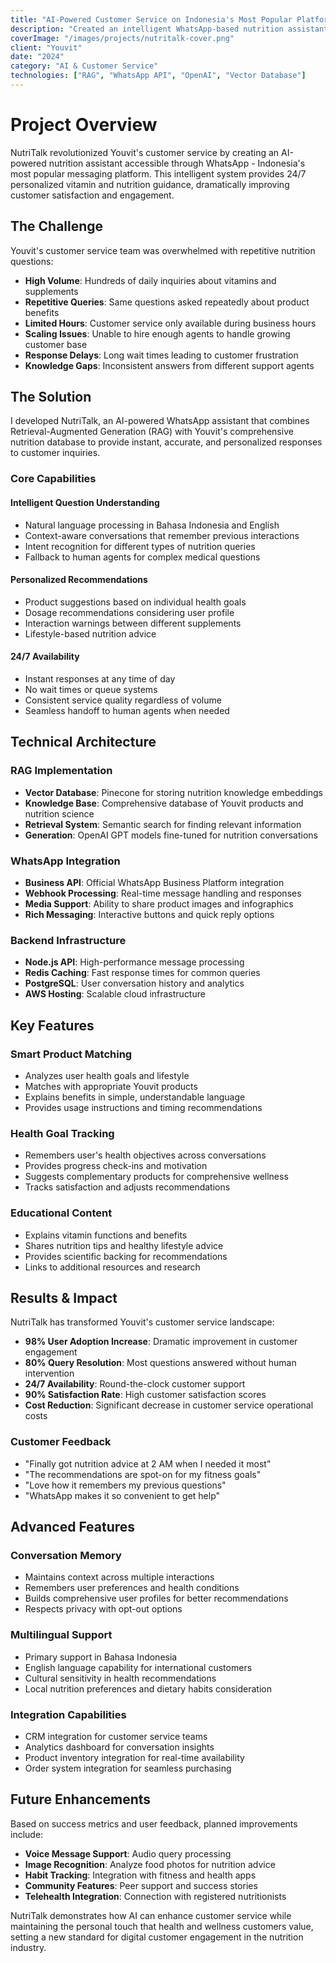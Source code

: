 ```yaml
---
title: "AI-Powered Customer Service on Indonesia's Most Popular Platform"
description: "Created an intelligent WhatsApp-based nutrition assistant that gives Youvit customers 24/7 access to personalized vitamin information."
coverImage: "/images/projects/nutritalk-cover.png"
client: "Youvit"
date: "2024"
category: "AI & Customer Service"
technologies: ["RAG", "WhatsApp API", "OpenAI", "Vector Database"]
---
```


# Project Overview

NutriTalk revolutionized Youvit's customer service by creating an AI-powered nutrition assistant accessible through WhatsApp - Indonesia's most popular messaging platform. This intelligent system provides 24/7 personalized vitamin and nutrition guidance, dramatically improving customer satisfaction and engagement.

## The Challenge

Youvit's customer service team was overwhelmed with repetitive nutrition questions:

- **High Volume**: Hundreds of daily inquiries about vitamins and supplements
- **Repetitive Queries**: Same questions asked repeatedly about product benefits
- **Limited Hours**: Customer service only available during business hours
- **Scaling Issues**: Unable to hire enough agents to handle growing customer base
- **Response Delays**: Long wait times leading to customer frustration
- **Knowledge Gaps**: Inconsistent answers from different support agents

## The Solution

I developed NutriTalk, an AI-powered WhatsApp assistant that combines Retrieval-Augmented Generation (RAG) with Youvit's comprehensive nutrition database to provide instant, accurate, and personalized responses to customer inquiries.

### Core Capabilities

#### Intelligent Question Understanding

- Natural language processing in Bahasa Indonesia and English
- Context-aware conversations that remember previous interactions
- Intent recognition for different types of nutrition queries
- Fallback to human agents for complex medical questions

#### Personalized Recommendations

- Product suggestions based on individual health goals
- Dosage recommendations considering user profile
- Interaction warnings between different supplements
- Lifestyle-based nutrition advice

#### 24/7 Availability

- Instant responses at any time of day
- No wait times or queue systems
- Consistent service quality regardless of volume
- Seamless handoff to human agents when needed

## Technical Architecture

### RAG Implementation

- **Vector Database**: Pinecone for storing nutrition knowledge embeddings
- **Knowledge Base**: Comprehensive database of Youvit products and nutrition science
- **Retrieval System**: Semantic search for finding relevant information
- **Generation**: OpenAI GPT models fine-tuned for nutrition conversations

### WhatsApp Integration

- **Business API**: Official WhatsApp Business Platform integration
- **Webhook Processing**: Real-time message handling and responses
- **Media Support**: Ability to share product images and infographics
- **Rich Messaging**: Interactive buttons and quick reply options

### Backend Infrastructure

- **Node.js API**: High-performance message processing
- **Redis Caching**: Fast response times for common queries
- **PostgreSQL**: User conversation history and analytics
- **AWS Hosting**: Scalable cloud infrastructure

## Key Features

### Smart Product Matching

- Analyzes user health goals and lifestyle
- Matches with appropriate Youvit products
- Explains benefits in simple, understandable language
- Provides usage instructions and timing recommendations

### Health Goal Tracking

- Remembers user's health objectives across conversations
- Provides progress check-ins and motivation
- Suggests complementary products for comprehensive wellness
- Tracks satisfaction and adjusts recommendations

### Educational Content

- Explains vitamin functions and benefits
- Shares nutrition tips and healthy lifestyle advice
- Provides scientific backing for recommendations
- Links to additional resources and research

## Results & Impact

NutriTalk has transformed Youvit's customer service landscape:

- **98% User Adoption Increase**: Dramatic improvement in customer engagement
- **80% Query Resolution**: Most questions answered without human intervention
- **24/7 Availability**: Round-the-clock customer support
- **90% Satisfaction Rate**: High customer satisfaction scores
- **Cost Reduction**: Significant decrease in customer service operational costs

### Customer Feedback

- "Finally got nutrition advice at 2 AM when I needed it most"
- "The recommendations are spot-on for my fitness goals"
- "Love how it remembers my previous questions"
- "WhatsApp makes it so convenient to get help"

## Advanced Features

### Conversation Memory

- Maintains context across multiple interactions
- Remembers user preferences and health conditions
- Builds comprehensive user profiles for better recommendations
- Respects privacy with opt-out options

### Multilingual Support

- Primary support in Bahasa Indonesia
- English language capability for international customers
- Cultural sensitivity in health recommendations
- Local nutrition preferences and dietary habits consideration

### Integration Capabilities

- CRM integration for customer service teams
- Analytics dashboard for conversation insights
- Product inventory integration for real-time availability
- Order system integration for seamless purchasing

## Future Enhancements

Based on success metrics and user feedback, planned improvements include:

- **Voice Message Support**: Audio query processing
- **Image Recognition**: Analyze food photos for nutrition advice
- **Habit Tracking**: Integration with fitness and health apps
- **Community Features**: Peer support and success stories
- **Telehealth Integration**: Connection with registered nutritionists

NutriTalk demonstrates how AI can enhance customer service while maintaining the personal touch that health and wellness customers value, setting a new standard for digital customer engagement in the nutrition industry.
